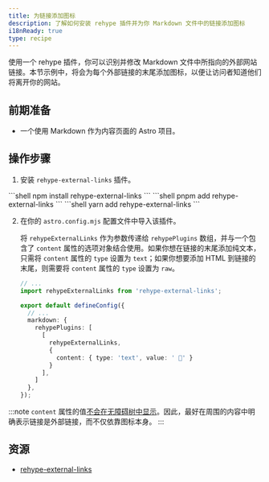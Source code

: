 ```yaml
---
title: 为链接添加图标
description: 了解如何安装 rehype 插件并为你 Markdown 文件中的链接添加图标
i18nReady: true
type: recipe
---
```




使用一个 rehype 插件，你可以识别并修改 Markdown 文件中所指向的外部网站链接。本节示例中，将会为每个外部链接的末尾添加图标，以便让访问者知道他们将离开你的网站。

## 前期准备
- 一个使用 Markdown 作为内容页面的 Astro 项目。

## 操作步骤

1. 安装 `rehype-external-links` 插件。

  <PackageManagerTabs>
    <Fragment slot="npm">
    ```shell
    npm install rehype-external-links
    ```
    </Fragment>
    <Fragment slot="pnpm">
    ```shell
    pnpm add rehype-external-links
    ```
    </Fragment>
    <Fragment slot="yarn">
    ```shell
    yarn add rehype-external-links
    ```
    </Fragment>
  </PackageManagerTabs>

2. 在你的 `astro.config.mjs` 配置文件中导入该插件。

   将 `rehypeExternalLinks` 作为参数传递给 `rehypePlugins` 数组，并与一个包含了 `content` 属性的选项对象结合使用。如果你想在链接的末尾添加纯文本，只需将 `content` 属性的 `type` 设置为 `text`；如果你想要添加 HTML 到链接的末尾，则需要将 `content` 属性的 `type` 设置为 `raw`。

    ```ts
    // ...
    import rehypeExternalLinks from 'rehype-external-links';

    export default defineConfig({
      // ...
      markdown: {
        rehypePlugins: [
          [
            rehypeExternalLinks,
            {
              content: { type: 'text', value: ' 🔗' }
            }
          ],
        ]
      },
    });
    ```

:::note
  `content` 属性的值[不会在无障碍树中显示](https://developer.mozilla.org/zh-CN/docs/Web/CSS/content#accessibility_concerns)。因此，最好在周围的内容中明确表示链接是外部链接，而不仅依靠图标本身。
:::

## 资源
- [rehype-external-links](https://www.npmjs.com/package/rehype-external-links)
